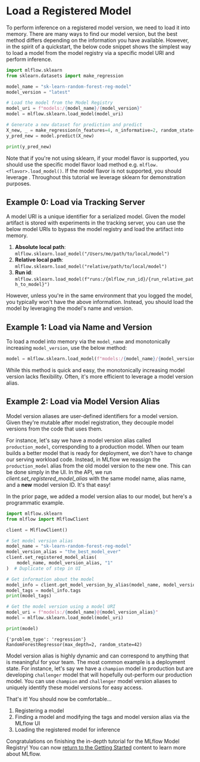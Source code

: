 
# Load a Registered Model

To perform inference on a registered model version, we need to load it into memory. There are many
ways to find our model version, but the best method differs depending on the information you have
available. However, in the spirit of a quickstart, the below code snippet shows the simplest way to
load a model from the model registry via a specific model URI and perform inference.

```python
import mlflow.sklearn
from sklearn.datasets import make_regression

model_name = "sk-learn-random-forest-reg-model"
model_version = "latest"

# Load the model from the Model Registry
model_uri = f"models:/{model_name}/{model_version}"
model = mlflow.sklearn.load_model(model_uri)

# Generate a new dataset for prediction and predict
X_new, _ = make_regression(n_features=4, n_informative=2, random_state=0, shuffle=False)
y_pred_new = model.predict(X_new)

print(y_pred_new)
```

Note that if you're not using sklearn, if your model flavor is supported, you should use the
specific model flavor load method e.g. `mlflow.<flavor>.load_model()`. If the model flavor is
not supported, you should leverage <APILink fn="mlflow.pyfunc.load_model" />. Throughout this tutorial
we leverage sklearn for demonstration purposes.

## Example 0: Load via Tracking Server

A model URI is a unique identifier for a serialized model. Given the model artifact is stored with
experiments in the tracking server, you can use the below model URIs to bypass the model registry
and load the artifact into memory.

1. **Absolute local path**: `mlflow.sklearn.load_model("/Users/me/path/to/local/model")`
2. **Relative local path**: `mlflow.sklearn.load_model("relative/path/to/local/model")`
3. **Run id**: `mlflow.sklearn.load_model(f"runs:/{mlflow_run_id}/{run_relative_path_to_model}")`

However, unless you're in the same environment that you logged the model, you typically won't have
the above information. Instead, you should load the model by leveraging the model's name and
version.

## Example 1: Load via Name and Version

To load a model into memory via the `model_name` and monotonically increasing `model_version`,
use the below method:

```python
model = mlflow.sklearn.load_model(f"models:/{model_name}/{model_version}")
```

While this method is quick and easy, the monotonically increasing model version lacks flexibility.
Often, it's more efficient to leverage a model version alias.

## Example 2: Load via Model Version Alias

Model version aliases are user-defined identifiers for a model version. Given they're mutable after
model registration, they decouple model versions from the code that uses them.

For instance, let's say we have a model version alias called `production_model`, corresponding to
a production model. When our team builds a better model that is ready for deployment, we don't have
to change our serving workload code. Instead, in MLflow we reassign the `production_model` alias
from the old model version to the new one. This can be done simply in the UI. In the API, we run
_client.set_registered_model_alias_ with the same model name, alias name, and a **new** model version
ID. It's that easy!

In the prior page, we added a model version alias to our model, but here's a programmatic example.

```python
import mlflow.sklearn
from mlflow import MlflowClient

client = MlflowClient()

# Set model version alias
model_name = "sk-learn-random-forest-reg-model"
model_version_alias = "the_best_model_ever"
client.set_registered_model_alias(
    model_name, model_version_alias, "1"
)  # Duplicate of step in UI

# Get information about the model
model_info = client.get_model_version_by_alias(model_name, model_version_alias)
model_tags = model_info.tags
print(model_tags)

# Get the model version using a model URI
model_uri = f"models:/{model_name}@{model_version_alias}"
model = mlflow.sklearn.load_model(model_uri)

print(model)
```

```_ title="Output"
{'problem_type': 'regression'}
RandomForestRegressor(max_depth=2, random_state=42)
```

Model version alias is highly dynamic and can correspond to anything that is meaningful for your
team. The most common example is a deployment state. For instance, let's say we have a `champion`
model in production but are developing `challenger` model that will hopefully out-perform our
production model. You can use `champion` and `challenger` model version aliases to uniquely
identify these model versions for easy access.

That's it! You should now be comfortable...

1. Registering a model
2. Finding a model and modifying the tags and model version alias via the MLflow UI
3. Loading the registered model for inference

Congratulations on finishing the in-depth tutorial for the MLflow Model Registry! You can now [return to the Getting Started](/ml/getting-started) content to learn more about MLflow.